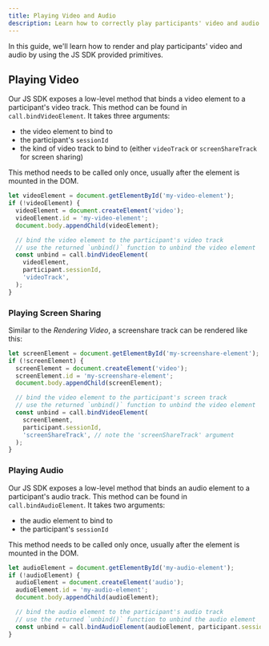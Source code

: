 ```yaml
---
title: Playing Video and Audio
description: Learn how to correctly play participants' video and audio.
---
```


In this guide, we'll learn how to render and play participants' video and audio by using the JS SDK provided primitives.

## Playing Video

Our JS SDK exposes a low-level method that binds a video element to a participant's video track.
This method can be found in `call.bindVideoElement`. It takes three arguments:

- the video element to bind to
- the participant's `sessionId`
- the kind of video track to bind to (either `videoTrack` or `screenShareTrack` for screen sharing)

This method needs to be called only once, usually after the element is mounted in the DOM.

```js
let videoElement = document.getElementById('my-video-element');
if (!videoElement) {
  videoElement = document.createElement('video');
  videoElement.id = 'my-video-element';
  document.body.appendChild(videoElement);

  // bind the video element to the participant's video track
  // use the returned `unbind()` function to unbind the video element
  const unbind = call.bindVideoElement(
    videoElement,
    participant.sessionId,
    'videoTrack',
  );
}
```

### Playing Screen Sharing

Similar to the _Rendering Video_, a screenshare track can be rendered like this:

```js
let screenElement = document.getElementById('my-screenshare-element');
if (!screenElement) {
  screenElement = document.createElement('video');
  screenElement.id = 'my-screenshare-element';
  document.body.appendChild(screenElement);

  // bind the video element to the participant's screen track
  // use the returned `unbind()` function to unbind the video element
  const unbind = call.bindVideoElement(
    screenElement,
    participant.sessionId,
    'screenShareTrack', // note the 'screenShareTrack' argument
  );
}
```

### Playing Audio

Our JS SDK exposes a low-level method that binds an audio element to a participant's audio track.
This method can be found in `call.bindAudioElement`. It takes two arguments:

- the audio element to bind to
- the participant's `sessionId`

This method needs to be called only once, usually after the element is mounted in the DOM.

```js
let audioElement = document.getElementById('my-audio-element');
if (!audioElement) {
  audioElement = document.createElement('audio');
  audioElement.id = 'my-audio-element';
  document.body.appendChild(audioElement);

  // bind the audio element to the participant's audio track
  // use the returned `unbind()` function to unbind the audio element
  const unbind = call.bindAudioElement(audioElement, participant.sessionId);
}
```
